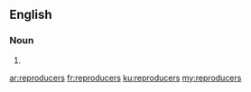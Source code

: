 ==English==

===Noun===
{{head|en|plural}}

# {{plural of|reproducer|lang=en|nocat=1}}

[[ar:reproducers]]
[[fr:reproducers]]
[[ku:reproducers]]
[[my:reproducers]]